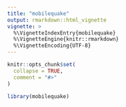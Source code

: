 ```yaml
---
title: "mobilequake"
output: rmarkdown::html_vignette
vignette: >
  %\VignetteIndexEntry{mobilequake}
  %\VignetteEngine{knitr::rmarkdown}
  %\VignetteEncoding{UTF-8}
---
```


```r
knitr::opts_chunk$set(
  collapse = TRUE,
  comment = "#>"
)
```

```r
library(mobilequake)
```
